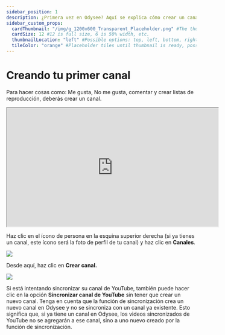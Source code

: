 ```yaml
---
sidebar_position: 1
description: ¿Primera vez en Odysee? Aquí se explica cómo crear un canal.
sidebar_custom_props:
  cardThumbnail: "/img/g_1200x600_Transparent_Placeholder.png" #The thumbnail on the category card.
  cardSize: 12 #12 is full size, 6 is 50% width, etc.
  thumbnailLocation: "left" #Possible options: top, left, bottom, right, none
  tileColor: "orange" #Placeholder tiles until thumbnail is ready, possible options: blue, cream, darkpurple, lightpurple, mauve, orange, pink, none
---
```


# Creando tu primer canal

Para hacer cosas como: Me gusta, No me gusta, comentar y crear listas de reproducción, deberás crear un canal.

<iframe id="odysee-iframe" width="560" height="315" src="https://odysee.com/$/embed/c%C3%B3mo-crear-un-canal-en-odysee/cb55d374db59cab3ecf401429517398f8e2bf08b?r=EHmNcr6EpYs6s4AZNiCN51H2aQ3UtsA1" allowfullscreen></iframe>

Haz clic en el ícono de persona en la esquina superior derecha (si ya tienes un canal, este ícono será la foto de perfil de tu canal) y haz clic en **Canales**.

![](/img/es/image_48.png)

Desde aquí, haz clic en **Crear canal.**

![](/img/es/image_49.png)

Si está intentando sincronizar su canal de YouTube, también puede hacer clic en la opción **Sincronizar canal de YouTube** sin tener que crear un nuevo canal. Tenga en cuenta que la función de sincronización crea un nuevo canal en Odysee y no se sincroniza con un canal ya existente. Esto significa que, si ya tiene un canal en Odysee, los videos sincronizados de YouTube no se agregarán a ese canal, sino a uno nuevo creado por la función de sincronización.